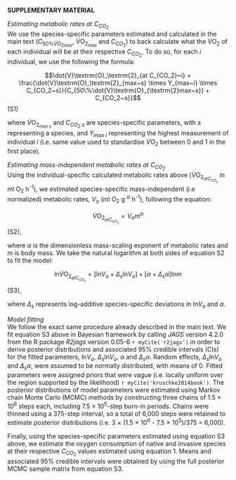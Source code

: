 **SUPPLEMENTARY MATERIAL**  

*Estimating metabolic rates at $C_{CO_2}$*  
We use the species-specific parameters estimated and calculated in the main text ($C_{50\%\dot{V}\textrm{O}_{\textrm{2}max}}$, $\dot{V}\textrm{O}_\textrm{2}_{max}$ and $C_{CO_2}$) to back calculate what the $\dot{V}\textrm{O}_\textrm{2}$ of each individual will be at their respective $C_{CO_2}$. To do so, for each $i$ individual, we use the following the formula:  
  
$$\dot{V}\textrm{O}_\textrm{2}_{at C_{CO_2}~i} = \frac{\dot{V}\textrm{O}_\textrm{2}_{max~s} \times Y_{max~i} \times C_{CO_2~s}}{C_{50\%\dot{V}\textrm{O}_{\textrm{2}max~s}} + C_{CO_2~s}}$$ (S1)  
  
where $\dot{V}\textrm{O}_\textrm{2}_{max~s}$ and $C_{CO_2~s}$ are species-specific parameters, with $s$ representing a species, and $Y_{max~i}$ representing the highest measurement of individual $i$ (i.e. same value used to standardise $\dot{V}\textrm{O}_\textrm{2}$ between 0 and 1 in the first place).  
  
*Estimating mass-independent metabolic rates at $C_{CO_2}$*  
Using the individual-specific calculated metabolic rates above ($\dot{V}\textrm{O}_\textrm{2}_{at C_{CO_2}}$ in ml O~2~ h^-1^), we estimated species-specific mass-independent (i.e normalized) metabolic rates, $V_o$ (ml O~2~ g$~^{\alpha}$ h^-1^), following the equation:  
  
$$\dot{V}\textrm{O}_\textrm{2}_{at C_{CO_2}} = V_o m^{\alpha}$$ (S2),  
  
where $\alpha$ is the dimensionless mass-scaling exponent of metabolic rates and $m$ is body mass. We take the natural logarithm at both sides of equation S2 to fit the model:  
  
$$\textrm{ln}\dot{V}\textrm{O}_\textrm{2}_{at C_{CO_2}} = [\textrm{ln}V_o + {\Delta}_s \textrm{ln}V_o] + [\alpha + {\Delta}_s \alpha] \textrm{ln}m$$ (S3),  
  
where ${\Delta}_s$ represents log-additive species-specific deviations in $\textrm{ln}V_o$ and $\alpha$.  
  
*Model fitting*  
We follow the exact same procedure already described in the main text. We fit equation S3 above in Bayesian framework by calling *JAGS* version 4.2.0 from the R package *R2jags* version 0.05-6 `r myCite('r2jags')` in order to derive posterior distributions and associated 95\% credible intervals (CIs) for the fitted parameters, $\textrm{ln}V_o$, ${\Delta}_s \textrm{ln}V_o$, $\alpha$ and ${\Delta}_s \alpha$. Random effects, ${\Delta}_s \textrm{ln}V_o$ and ${\Delta}_s \alpha$, were assumed to be normally distributed, with means of 0. Fitted parameters were assigned priors that were vague (i.e. locally uniform over the region supported by the likelihood) `r myCite('kruschke2014book')`. The posterior distributions of model parameters were estimated using Markov chain Monte Carlo (MCMC) methods by constructing three chains of 1.5 $\times$ 10^6^ steps each, including 7.5 $\times$ 10^5^-step burn-in periods. Chains were thinned using a 375-step interval, so a total of 6,000 steps were retained to estimate posterior distributions (i.e. 3 $\times$ (1.5 $\times$ 10^6^ - 7.5 $\times$ 10^5^)/375 = 6,000).  
  
Finally, using the species-specific parameters estimated using equation S3 above, we estimate the oxygen consumption of native and invasive species at their respective $C_{CO_2}$ values estimated using equation 1. Means and associated 95% credible intervals were obtained by using the full posterior MCMC sample matrix from equation S3.  
